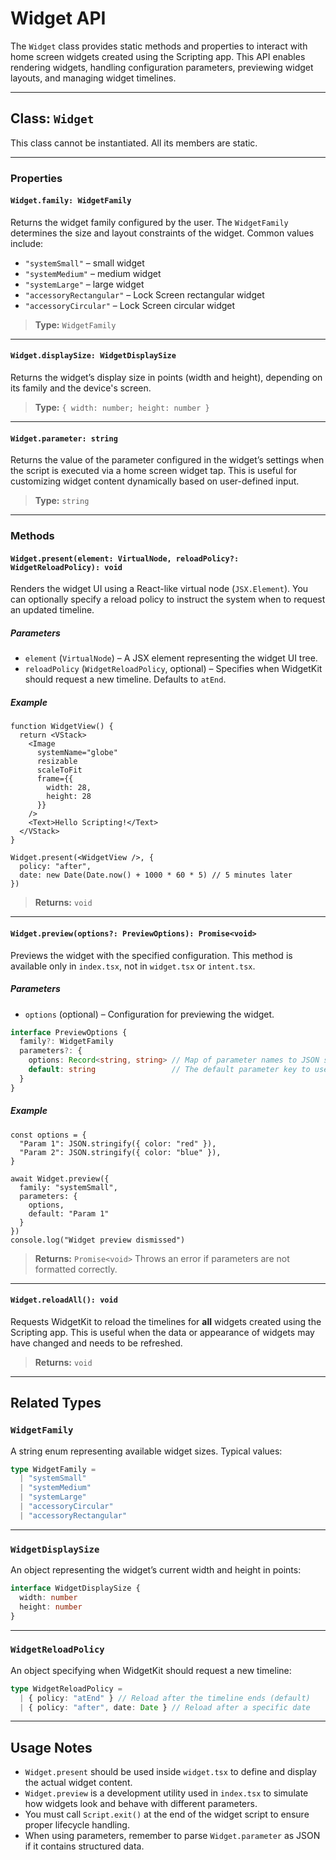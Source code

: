 # Widget API 

The `Widget` class provides static methods and properties to interact with home screen widgets created using the Scripting app. This API enables rendering widgets, handling configuration parameters, previewing widget layouts, and managing widget timelines.

---

## Class: `Widget`

This class cannot be instantiated. All its members are static.

---

### Properties

#### `Widget.family: WidgetFamily`

Returns the widget family configured by the user. The `WidgetFamily` determines the size and layout constraints of the widget.
Common values include:

* `"systemSmall"` – small widget
* `"systemMedium"` – medium widget
* `"systemLarge"` – large widget
* `"accessoryRectangular"` – Lock Screen rectangular widget
* `"accessoryCircular"` – Lock Screen circular widget

> **Type:** `WidgetFamily`

---

#### `Widget.displaySize: WidgetDisplaySize`

Returns the widget’s display size in points (width and height), depending on its family and the device's screen.

> **Type:** `{ width: number; height: number }`

---

#### `Widget.parameter: string`

Returns the value of the parameter configured in the widget’s settings when the script is executed via a home screen widget tap.
This is useful for customizing widget content dynamically based on user-defined input.

> **Type:** `string`

---

### Methods

#### `Widget.present(element: VirtualNode, reloadPolicy?: WidgetReloadPolicy): void`

Renders the widget UI using a React-like virtual node (`JSX.Element`).
You can optionally specify a reload policy to instruct the system when to request an updated timeline.

##### Parameters

* `element` (`VirtualNode`) – A JSX element representing the widget UI tree.
* `reloadPolicy` (`WidgetReloadPolicy`, optional) – Specifies when WidgetKit should request a new timeline. Defaults to `atEnd`.

##### Example

```tsx
function WidgetView() {
  return <VStack>
    <Image
      systemName="globe"
      resizable
      scaleToFit
      frame={{
        width: 28,
        height: 28
      }}
    />
    <Text>Hello Scripting!</Text>
  </VStack>
}

Widget.present(<WidgetView />, {
  policy: "after",
  date: new Date(Date.now() + 1000 * 60 * 5) // 5 minutes later
})
```

> **Returns:** `void`

---

#### `Widget.preview(options?: PreviewOptions): Promise<void>`

Previews the widget with the specified configuration. This method is available only in `index.tsx`, not in `widget.tsx` or `intent.tsx`.

##### Parameters

* `options` (optional) – Configuration for previewing the widget.

```ts
interface PreviewOptions {
  family?: WidgetFamily
  parameters?: {
    options: Record<string, string> // Map of parameter names to JSON stringified values
    default: string                 // The default parameter key to use
  }
}
```

##### Example

```tsx
const options = {
  "Param 1": JSON.stringify({ color: "red" }),
  "Param 2": JSON.stringify({ color: "blue" }),
}

await Widget.preview({
  family: "systemSmall",
  parameters: {
    options,
    default: "Param 1"
  }
})
console.log("Widget preview dismissed")
```

> **Returns:** `Promise<void>`
> Throws an error if parameters are not formatted correctly.

---

#### `Widget.reloadAll(): void`

Requests WidgetKit to reload the timelines for **all** widgets created using the Scripting app.
This is useful when the data or appearance of widgets may have changed and needs to be refreshed.

> **Returns:** `void`

---

## Related Types

### `WidgetFamily`

A string enum representing available widget sizes. Typical values:

```ts
type WidgetFamily =
  | "systemSmall"
  | "systemMedium"
  | "systemLarge"
  | "accessoryCircular"
  | "accessoryRectangular"
```

---

### `WidgetDisplaySize`

An object representing the widget’s current width and height in points:

```ts
interface WidgetDisplaySize {
  width: number
  height: number
}
```

---

### `WidgetReloadPolicy`

An object specifying when WidgetKit should request a new timeline:

```ts
type WidgetReloadPolicy =
  | { policy: "atEnd" } // Reload after the timeline ends (default)
  | { policy: "after", date: Date } // Reload after a specific date
```

---

## Usage Notes

* `Widget.present` should be used inside `widget.tsx` to define and display the actual widget content.
* `Widget.preview` is a development utility used in `index.tsx` to simulate how widgets look and behave with different parameters.
* You must call `Script.exit()` at the end of the widget script to ensure proper lifecycle handling.
* When using parameters, remember to parse `Widget.parameter` as JSON if it contains structured data.
